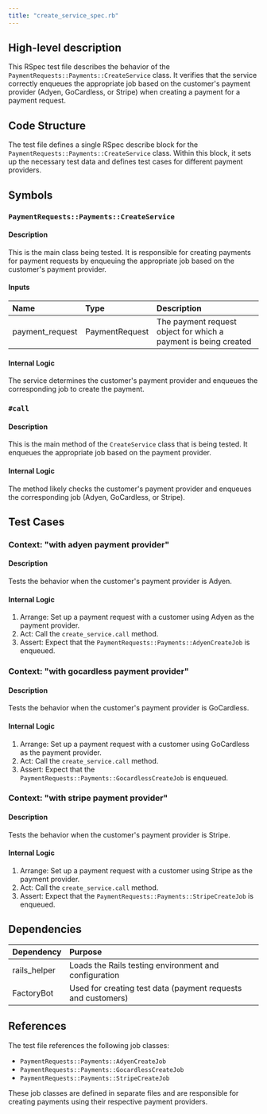 ```yaml
---
title: "create_service_spec.rb"
---
```


## High-level description
This RSpec test file describes the behavior of the `PaymentRequests::Payments::CreateService` class. It verifies that the service correctly enqueues the appropriate job based on the customer's payment provider (Adyen, GoCardless, or Stripe) when creating a payment for a payment request.

## Code Structure
The test file defines a single RSpec describe block for the `PaymentRequests::Payments::CreateService` class. Within this block, it sets up the necessary test data and defines test cases for different payment providers.

## Symbols

### `PaymentRequests::Payments::CreateService`
#### Description
This is the main class being tested. It is responsible for creating payments for payment requests by enqueuing the appropriate job based on the customer's payment provider.

#### Inputs
| Name | Type | Description |
|:-----|:-----|:------------|
| payment_request | PaymentRequest | The payment request object for which a payment is being created |

#### Internal Logic
The service determines the customer's payment provider and enqueues the corresponding job to create the payment.

### `#call`
#### Description
This is the main method of the `CreateService` class that is being tested. It enqueues the appropriate job based on the payment provider.

#### Internal Logic
The method likely checks the customer's payment provider and enqueues the corresponding job (Adyen, GoCardless, or Stripe).

## Test Cases

### Context: "with adyen payment provider"
#### Description
Tests the behavior when the customer's payment provider is Adyen.

#### Internal Logic
1. Arrange: Set up a payment request with a customer using Adyen as the payment provider.
2. Act: Call the `create_service.call` method.
3. Assert: Expect that the `PaymentRequests::Payments::AdyenCreateJob` is enqueued.

### Context: "with gocardless payment provider"
#### Description
Tests the behavior when the customer's payment provider is GoCardless.

#### Internal Logic
1. Arrange: Set up a payment request with a customer using GoCardless as the payment provider.
2. Act: Call the `create_service.call` method.
3. Assert: Expect that the `PaymentRequests::Payments::GocardlessCreateJob` is enqueued.

### Context: "with stripe payment provider"
#### Description
Tests the behavior when the customer's payment provider is Stripe.

#### Internal Logic
1. Arrange: Set up a payment request with a customer using Stripe as the payment provider.
2. Act: Call the `create_service.call` method.
3. Assert: Expect that the `PaymentRequests::Payments::StripeCreateJob` is enqueued.

## Dependencies
| Dependency | Purpose |
|:-----------|:--------|
| rails_helper | Loads the Rails testing environment and configuration |
| FactoryBot | Used for creating test data (payment requests and customers) |

## References
The test file references the following job classes:
- `PaymentRequests::Payments::AdyenCreateJob`
- `PaymentRequests::Payments::GocardlessCreateJob`
- `PaymentRequests::Payments::StripeCreateJob`

These job classes are defined in separate files and are responsible for creating payments using their respective payment providers.